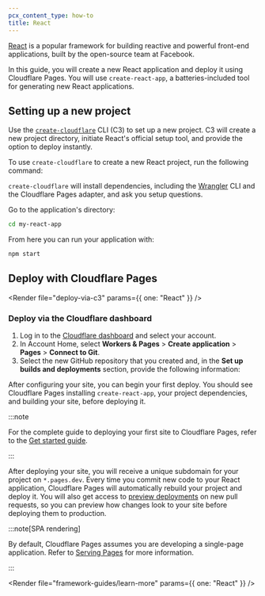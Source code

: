 ```yaml
---
pcx_content_type: how-to
title: React
---
```



[React](https://reactjs.org/) is a popular framework for building reactive and powerful front-end applications, built by the open-source team at Facebook.

In this guide, you will create a new React application and deploy it using Cloudflare Pages. You will use `create-react-app`, a batteries-included tool for generating new React applications.

## Setting up a new project

Use the [`create-cloudflare`](https://www.npmjs.com/package/create-cloudflare) CLI (C3) to set up a new project. C3 will create a new project directory, initiate React's official setup tool, and provide the option to deploy instantly.

To use `create-cloudflare` to create a new React project, run the following command:

<PackageManagers
	type="create"
	pkg="cloudflare@latest"
	args="my-react-app --framework=react"
/>

`create-cloudflare` will install dependencies, including the [Wrangler](/workers/wrangler/install-and-update/#check-your-wrangler-version) CLI and the Cloudflare Pages adapter, and ask you setup questions.

Go to the application's directory:

```sh
cd my-react-app
```

From here you can run your application with:

```sh
npm start
```

<Render file="tutorials-before-you-start" />

<Render file="framework-guides/create-github-repository_no_init" />

## Deploy with Cloudflare Pages

<Render file="deploy-via-c3" params={{ one: "React" }} />

### Deploy via the Cloudflare dashboard

1. Log in to the [Cloudflare dashboard](https://dash.cloudflare.com/) and select your account.
2. In Account Home, select **Workers & Pages** > **Create application** > **Pages** > **Connect to Git**.
3. Select the new GitHub repository that you created and, in the **Set up builds and deployments** section, provide the following information:

<div>

<PagesBuildPreset framework="create-react-app" />

</div>

After configuring your site, you can begin your first deploy. You should see Cloudflare Pages installing `create-react-app`, your project dependencies, and building your site, before deploying it.

:::note

For the complete guide to deploying your first site to Cloudflare Pages, refer to the [Get started guide](/pages/get-started/).

:::

After deploying your site, you will receive a unique subdomain for your project on `*.pages.dev`.
Every time you commit new code to your React application, Cloudflare Pages will automatically rebuild your project and deploy it. You will also get access to [preview deployments](/pages/configuration/preview-deployments/) on new pull requests, so you can preview how changes look to your site before deploying them to production.

:::note[SPA rendering]

By default, Cloudflare Pages assumes you are developing a single-page application. Refer to [Serving Pages](/pages/configuration/serving-pages/#single-page-application-spa-rendering) for more information.

:::

<Render file="framework-guides/learn-more" params={{ one: "React" }} />
